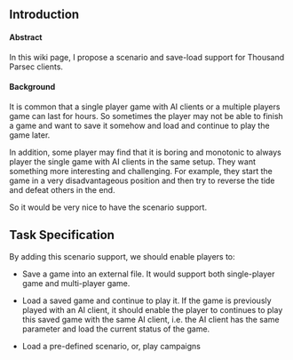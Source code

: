 == Introduction==

==== Abstract====
In this wiki page, I propose a scenario and save-load support for Thousand Parsec clients.

==== Background====
It is common that a single player game with AI clients or a multiple players game can last for hours. So sometimes the player may not be able to finish a game and want to save it somehow and load and continue to play the game later.

In addition, some player may find that it is boring and monotonic to always player the single game with AI clients in the same setup. They want something more interesting and challenging. For example, they start the game in a very disadvantageous position and then try to reverse the tide and defeat others in the end.

So it would be very nice to have the scenario support. 

== Task Specification==
By adding this scenario support, we should enable players to:

* Save a game into an external file. It would support both single-player game and multi-player game.

* Load a saved game and continue to play it. If the game is previously played with an AI client, it should enable the player to continues to play this saved game with the same AI client, i.e. the AI client has the same parameter and load the current status of the game.

* Load a pre-defined scenario, or, play campaigns